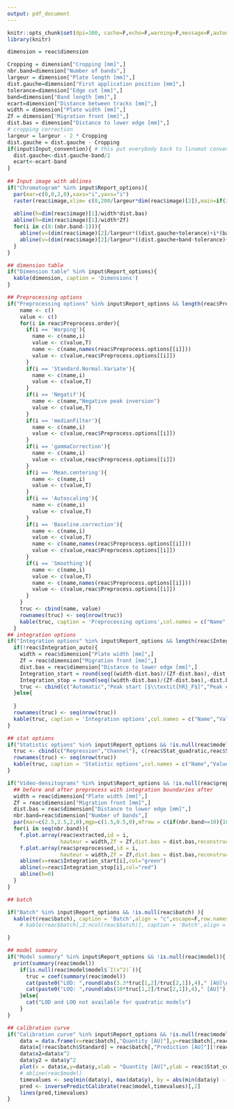 ```yaml
---
output: pdf_document
---
```


```r
knitr::opts_chunk$set(dpi=300, cache=F,echo=F,warning=F,message=F,autodep=T)
library(knitr)
```

```r
dimension = reac$dimension

Cropping = dimension["Cropping [mm]",]
nbr.band=dimension["Number of bands",]
largeur = dimension["Plate length [mm]",]
dist.gauche=dimension["First application position [mm]",]
tolerance=dimension["Edge cut [mm]",]
band=dimension["Band length [mm]",]
ecart=dimension["Distance between tracks [mm]",]
width = dimension["Plate width [mm]",]
Zf = dimension["Migration front [mm]",]
dist.bas = dimension["Distance to lower edge [mm]",]
# cropping correction
largeur = largeur - 2 * Cropping
dist.gauche = dist.gauche - Cropping
if(input$Input_convention){ # this put everybody back to linomat convention
  dist.gauche<-dist.gauche-band/2
  ecart<-ecart-band
}
    
## Input image with ablines
if("Chromatogram" %in% input$Report_options){
  par(mar=c(0,0,2,0),xaxs="i",yaxs="i")
  raster(reac$image,xlim= c(0,200/largeur*dim(reac$image)[2]),main=if(is.null(input$Input_image)){"Demonstration file"}else{reac$image.name})
  
  abline(h=dim(reac$image)[1]/width*dist.bas)
  abline(h=dim(reac$image)[1]/width*Zf)
  for(i in c(0:(nbr.band-1))){
    abline(v=(dim(reac$image)[2]/largeur*((dist.gauche+tolerance)+i*(band+ecart))),col="green")
    abline(v=(dim(reac$image)[2]/largeur*((dist.gauche+band-tolerance)+i*(band+ecart))),col="red")
  }
}

## dimension table
if("Dimension table" %in% input$Report_options){
  kable(dimension, caption = 'Dimensions')
}
```


```r
## Preprocessing options
if("Preprocessing options" %in% input$Report_options && length(reac$Preprocess.order)>0){
    name <- c()
    value <- c()
    for(i in reac$Preprocess.order){
      if(i == 'Warping'){
        name <- c(name,i)
        value <- c(value,T)
        name <- c(name,names(reac$Preprocess.options[[i]]))
        value <- c(value,reac$Preprocess.options[[i]])
      }
      if(i == 'Standard.Normal.Variate'){
        name <- c(name,i)
        value <- c(value,T)
      }
      if(i == 'Negatif'){
        name <- c(name,"Negative peak inversion")
        value <- c(value,T)
      }
      if(i == 'medianFilter'){
        name <- c(name,i)
        value <- c(value,reac$Preprocess.options[[i]])
      }
      if(i == 'gammaCorrection'){
        name <- c(name,i)
        value <- c(value,reac$Preprocess.options[[i]])
      }
      if(i == 'Mean.centering'){
        name <- c(name,i)
        value <- c(value,T)
      }
      if(i == 'Autoscaling'){
        name <- c(name,i)
        value <- c(value,T)
      }
      if(i == 'Baseline.correction'){
        name <- c(name,i)
        value <- c(value,T)
        name <- c(name,names(reac$Preprocess.options[[i]]))
        value <- c(value,reac$Preprocess.options[[i]])
      }
      if(i == 'Smoothing'){
        name <- c(name,i)
        value <- c(value,T)
        name <- c(name,names(reac$Preprocess.options[[i]]))
        value <- c(value,reac$Preprocess.options[[i]])
      }
    }
    truc <- cbind(name, value)
    rownames(truc) <- seq(nrow(truc))
    kable(truc, caption = 'Preprocessing options',col.names = c("Name","Value"))
  }
## integration options
if("Integration options" %in% input$Report_options && length(reac$Integration_start) > 0){
  if(!reac$Integration_auto){
    width = reac$dimension["Plate width [mm]",]
    Zf = reac$dimension["Migration front [mm]",]
    dist.bas = reac$dimension["Distance to lower edge [mm]",]
    Integration_start = round(seq((width-dist.bas)/(Zf-dist.bas),-dist.bas/(Zf-dist.bas),length.out=dim(reac$preprocessed)[2])[mean(reac$Integration_start)],2)*100
    Integration_stop = round(seq((width-dist.bas)/(Zf-dist.bas),-dist.bas/(Zf-dist.bas),length.out=dim(reac$preprocessed)[2])[mean(reac$Integration_stop)],2)*100
    truc <- cbind(c("Automatic","Peak start [$\\textit{hR}_F$]","Peak end [$\\textit{hR}_F$]","Integration"), c(reac$Integration_auto,Integration_start,Integration_stop,paste0("Peak ",reac$Integration_mode)))
  }else{
    
  }
  rownames(truc) <- seq(nrow(truc))
  kable(truc, caption = 'Integration options',col.names = c("Name","Value"))
}

## stat options
if("Statistic options" %in% input$Report_options && !is.null(reac$model)){
  truc <- cbind(c("Regression","Channel"), c(reac$Stat_quadratic,reac$Stat_column))
  rownames(truc) <- seq(nrow(truc))
  kable(truc, caption = 'Statistic options',col.names = c("Name","Value"))
}
```


```r

if("Video-densitograms" %in% input$Report_options && !is.null(reac$preprocessed)){
  ## before and after preprocess with integration boundaries after
  width = reac$dimension["Plate width [mm]",]
  Zf = reac$dimension["Migration front [mm]",]
  dist.bas = reac$dimension["Distance to lower edge [mm]",]
  nbr.band=reac$dimension["Number of bands",]
  par(mar=c(2.5,2.5,2,0),mgp=c(1.5,0.5,0),mfrow = c(if(nbr.band>=10){10}else{nbr.band},2),cex=0.6)
  for(i in seq(nbr.band)){
    f.plot.array(reac$extracted,id = i,
                 hauteur = width,Zf = Zf,dist.bas = dist.bas,reconstruct = T,main=paste0("Before preprocessing - Track ",i))
    f.plot.array(reac$preprocessed,id = i,
                 hauteur = width,Zf = Zf,dist.bas = dist.bas,reconstruct = F,main=paste0("After preprocessing - Track ",i))
    abline(v=reac$Integration_start[i],col="green")
    abline(v=reac$Integration_stop[i],col="red")
    abline(h=0)
  }
}
```

\tiny

```r
## batch

if("Batch" %in% input$Report_options && !is.null(reac$batch) ){
  kable(t(reac$batch), caption = 'Batch',align = "c",escape=F,row.names = T)
    # kable(reac$batch[,2:ncol(reac$batch)], caption = 'Batch',align = "c",escape=F,row.names = T)

}

```

\normalsize

```r
## model summary
if("Model summary" %in% input$Report_options && !is.null(reac$model)){
  print(summary(reac$model))
    if(is.null(reac$model$model$`I(x^2)`)){
      truc = coef(summary(reac$model))
      cat(paste0("LOD: ",round(abs(3.3*truc[1,2]/truc[2,1]),4)," [AU]\n\n"))
      cat(paste0("LOQ: ",round(abs(10*truc[1,2]/truc[2,1]),4)," [AU]"))
    }else{
      cat("LOD and LOQ not available for quadratic models")
    }
}

```

```r
## calibration curve
if("Calibration curve" %in% input$Report_options && !is.null(reac$model)){
    data = data.frame(x=reac$batch[,"Quantity [AU]"],y=reac$batch[,reac$Stat_column])
    data$x[!reac$batch$Standard] = reac$batch[,"Prediction [AU]"][!reac$batch$Standard]
    data$x2=data$x^2
    data$y2 = data$y^2
    plot(x = data$x,y=data$y,xlab = "Quantity [AU]",ylab = reac$Stat_column,pch = 4,col=(!reac$batch$Standard)+1)
    # abline(reac$model)
    timevalues <- seq(min(data$y), max(data$y), by = abs(min(data$y) - max(data$y))/10)
    pred <- inversePredictCalibrate(reac$model,timevalues)[,2]
    lines(pred,timevalues)
}
```
